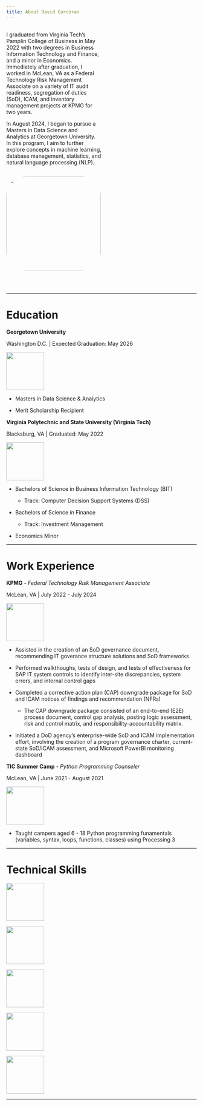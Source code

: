 ```yaml
---
title: About David Corcoran
---
```


<div class="text-content" style="display: inline-block; vertical-align: top; width: 50%;">
  I graduated from Virginia Tech's Pamplin College of Business in May 2022 with two degrees in Business Information Technology and Finance, and a minor in Economics. Immediately after graduation, I worked in McLean, VA as a Federal Technology Risk Management Associate on a variety of IT audit readiness, segregation of duties (SoD), ICAM, and inventory management projects at KPMG for two years.

  In August 2024, I began to pursue a Masters in Data Science and Analytics at Georgetown University. In this program, I aim to further explore concepts in machine learning, database management, statistics, and natural language processing (NLP).
</div>

<div class="my_image_div" style="display: inline-block; vertical-align: top;">
  <img src="./assets/photo.png" class="my_image" style="border-radius: 50px; width: 250px;" />
</div>
<br>

---

# Education

**Georgetown University**

Washington D.C. | Expected Graduation: May 2026

::: {.grid .education_grid}
::: {.g-col .grid_picture}
![](./assets/georgetown_logo.gif){width=100px}
:::

::: {.g-col}
- Masters in Data Science & Analytics

- Merit Scholarship Recipient
:::
:::


**Virginia Polytechnic and State University (Virginia Tech)**

Blacksburg, VA | Graduated: May 2022

::: {.grid .education_grid}
::: {.g-col .grid_picture}
![](./assets/vt_logo.png){width=100px}
:::

::: {.g-col}
- Bachelors of Science in Business Information Technology (BIT)
  
  - Track: Computer Decision Support Systems (DSS)
  
- Bachelors of Science in Finance
  
  - Track: Investment Management
  
- Economics Minor
:::

:::

---

# Work Experience

**KPMG** - *Federal Technology Risk Management Associate*

McLean, VA | July 2022 - July 2024

::: {.grid .work_experience_grid}

::: {.g-col .grid_picture}
![](./assets/kpmg_logo.jfif){width=100px}
:::

::: {.g-col}
- Assisted in the creation of an SoD governance document, recommending IT goverance structure solutions and SoD frameworks

- Performed walkthoughs, tests of design, and tests of effectiveness for SAP IT system controls to identify inter-site discrepancies, system errors, and internal control gaps

- Completed a corrective action plan (CAP) downgrade package for SoD and ICAM notices of findings and recommendation (NFRs)
   - The CAP downgrade package consisted of an end-to-end (E2E) process document, control gap analysis, posting logic assessment, risk and control matrix, and responsibility-accountability matrix.

- Initiated a DoD agency's enterprise-wide SoD and ICAM implementation effort, involving the creation of a program governance charter, current-state SoD/ICAM assessment, and Microsoft PowerBI monitoring dashboard
:::

:::


**TIC Summer Camp** - *Python Programming Counseler*

McLean, VA | June 2021 - August 2021

::: {.grid .work_experience_grid}

::: {.g-col .grid_picture}
![](./assets/TIC_logo.jpg){width=100px}
:::

::: {.g-col}
- Taught campers aged 6 - 18 Python programming funamentals (variables, syntax, loops, functions, classes) using Processing 3
:::

:::

---

# Technical Skills

::: {.grid .skills_grid}

::: {.g-col}
![](./assets/python.png){width=100px}
:::

::: {.g-col}
![](./assets/R.png){width=100px}
:::

::: {.g-col}
![](./assets/sql.svg){height=100px}
:::

::: {.g-col}
![](./assets/html.png){width=100px}
:::

::: {.g-col}
![](./assets/powerbi.svg){width=100px} 
:::

:::

---

